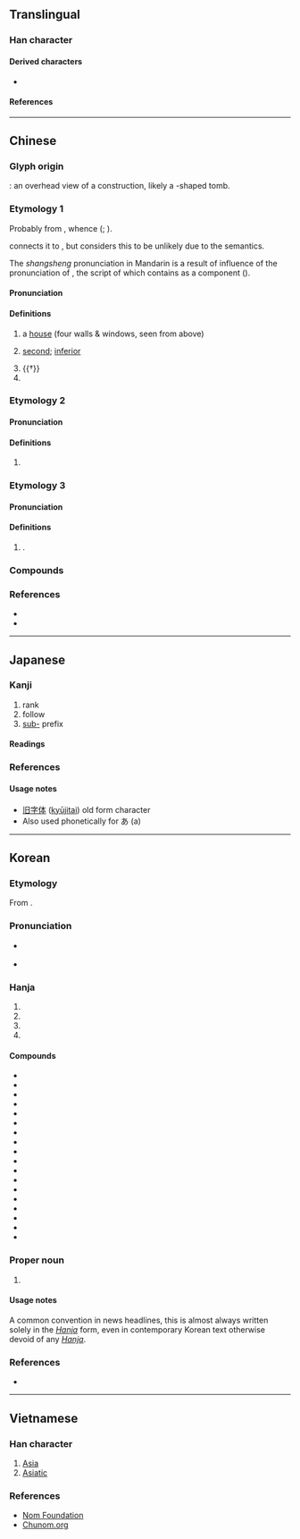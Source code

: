 {{also|亚}}
{{character info}}
==Translingual==
{{Han simplified forms|亞|亜|亚}}

===Han character===
{{Han char|rn=7|rad=二|as=06|sn=8|four=10107|canj=MLLM}}

====Derived characters====
* {{l|mul|[[俹]], [[𠜲]], [[㝞]], [[啞]], [[埡]], [[堊]], [[婭]], [[孲]], [[掗]], [[𡈀]], [[𡱻]], [[𡹄]], [[𡹅]], [[𢛟]], [[𣵾]], [[㰳]], [[䢝]], [[惡]], [[椏]], [[氬]], [[𢩔]], [[𣂪]], [[𣇩]], [[𤊗]], [[𤦩]], [[𦜖]], [[𦲕]], [[䃁]], [[琧]], [[瘂]], [[稏]], [[𠨣]], [[𤲢]], [[𥏝]], [[𥦳]], [[蝁]], [[𠼞]], [[𥮳]], [[𥺼]], [[𦩒]], [[𫡷]], [[䛩]], [[𨁶]], [[錏]], [[閸]], [[𩜄]], [[𩓩]], [[𩗽]], [[𩩤]], [[𬪿]], [[𩤃]], [[𩭯]], [[鵶]], [[𢑹]], [[𩸇]], [[𩸋]], [[𩸖]], [[壼]], [[𠠇]], [[斵]]}}

====References====
{{Han ref|kx=0087.130|dkj=00274|dj=0183.200|hdz=10023.020|uh=4E9E}}

----

==Chinese==
{{zh-forms|s=亚|alt=亜,𠀓,𠄮,俹,䢝}}

===Glyph origin===
{{Han etym}}
{{liushu|p}}: an overhead view of a construction, likely a {{lang|zh|亞}}-shaped tomb.

===Etymology 1===
Probably from {{inh|zh|sit-pro||*ʔrak|inferior; dependent}}, whence {{cog|bo|རག||to depend on; subject; subservient; dependent}} ({{zh-ref|Bodman, 1980}}; {{zh-ref|Coblin, 1986}}).

{{zh-ref|Karlgren (1957)}} connects it to {{och-l|惡|evil|id=3}}, but {{zh-ref|Schuessler (2007)}} considers this to be unlikely due to the semantics.

The ''shangsheng'' pronunciation in Mandarin is a result of influence of the pronunciation of {{zh-l|啞}}, the script of which contains {{lang|zh|亞}} as a component ({{zh-ref|Fu, 1958}}).

====Pronunciation====
{{zh-pron
|m=亞
|m-s=ya4
|c=aa3
|c-t=a1
|g=nga3
|h=pfs=á;gd=a3
|j=ia3
|mb=ngā
|md=ā
|mn=a/qz:ah/à
|mn_note=a, ah - vernacular; à - literary
|mn-t=a3
|w=1ia
|x=ia4
|mc=y
|oc=y
|ma=y
|cat=a,pn
}}

====Definitions====
{{zh-hanzi}}

# {{zh-o}} a [[house]] (four walls & windows, seen from above) 
# [[second]]; [[inferior]]
#: {{zh-x|亞軍|'''second''' place}}
#: {{zh-x|不 亞於|not '''inferior''' to}}
# {{†}} {{zh-alt-form|婭}}
# {{surname|zh}}

===Etymology 2===

====Pronunciation====
{{zh-pron
|m=亞
|m-s=ya4
|c=aa3
|c-t=a1
|g=nga3
|h=pfs=á/â;gd=a1
|j=ia3
|mb=ngā
|md=ā
|mn=a
|mn-t=a1
|w=1ia
|x=ia4
|ma=y
|cat=pn
}}

====Definitions====
{{zh-hanzi}}

# {{zh-div|洲}} {{zh-short|亞細亞|[[Asia]]}}

===Etymology 3===

====Pronunciation====
{{zh-pron
|m=yā
|c=aa3
|mn-t=a1
|cat=pref
}}

====Definitions====
{{zh-hanzi}}

# {{lb|zh|dated}} {{zh-alt-form|阿|kinship prefix}}.

===Compounds===
{{zh-der|亞洲|歐亞|中亞|中亞細亞|亞丁|亞丁灣|亞伯拉罕|亞元|亞加狄亞|亞匹|亞卿|亞喬木|亞塞拜然|毛里塔尼亞|亞太地區|亞東|亞松森|亞格拉|亞歲|亞洲鐵人|亞熱帶|亞父|亞爾薩斯|亞特拉斯|亞特蘭大|亞獻|亞瑟王|亞當 |亞當斯密|亞硝酸|亞硝酸鹽|亞硫酐|亞硫酸|亞米契斯|亞細亞洲|亞美利加|亞美尼亞|亞聖|亞肩疊背|亞腰葫蘆|亞膠|亞蔬中心|亞衛一號|亞裔|亞軍|亞述帝國|亞速群島|亞運|亞馬孫河|亞麻|亞麻仁油|以利亞|以賽亞|伊利亞德|低亞|保加利亞|利比亞|匹亞|半亞|南亞|厄利垂亞|周亞夫|哈利路亞|哥倫比亞|喬治亞|圭亞那|坦尚尼亞|塔非亞酒|塞爾維亞|奈及利亞|奧林比亞|尚比亞|巴伐利亞|巴波亞|布爾喬亞|布里亞族|希斯亞德|帕提亞|幾內亞|幾內亞灣|彌賽亞|德佛亞克|愛奧尼亞|愛沙尼亞|披亞諾|拉脫維亞|拔爾波亞|東亞|東北亞|東南亞|栝矢亞|歐亞大陸|汎亞|沈亞之|波士尼亞|波希米亞|流亞|澳大利亞|熱那亞|玻利維亞|瑪利亞|甘比亞|突尼西亞|索馬利亞|罷亞|羅亞爾河|羅德西亞|羅馬尼亞|聖露西亞|肯亞|莎士比亞|蒙古利亞|衣索比亞|西亞|西伯利亞|西利西亞|諾亞|賴比瑞亞|那密比亞|阿摩尼亞|馬來亞|馬來西亞|馬利亞|亞當|巴西利亞|小亞細亞|斯里賈亞瓦德納普拉科特|阿亞圖拉|亞於|奧依亞依拉克|科克亞|布亞|吉亞|內亞|維吉尼亞|亞瓦格|柯克亞|亞科瑞克|大亞灣|岡比亞}}

===References===
* {{R:yue:Hanzi}}
* {{R:twedu|A00057}}

----

==Japanese==
{{ja-kanji forms|亜|亞}}

===Kanji===
{{ja-kanji|grade=n|rs=二06|shin=亜}}

# rank
# follow
# [[sub-]] prefix

====Readings====
{{ja-readings
|goon=え
|kanon=あ, あつ, おう
|kun=つ-ぎ, つ-ぐ
}}

===References===
{{ja-kref
|jis=5033
|ku=4819
|shift=98b1
|euc=D0B3
|freq=''not ranked''
|nelson=45
|newnelson=82
|halpern=3563
|kld=''not listed''
|heisig=''not listed''
|tuttle=0a7.14
}}

====Usage notes====
* [[旧字体]] ([[kyūjitai]]) old form character
* Also used phonetically for あ (a)

----

==Korean==

===Etymology===
From {{der|ko|ltc|-}} {{ltc-l|亞}}. 

{{collapse|
* {{hanja-dongguk|ᅙᅡᆼ〮|qá}}
* {{hanja-samun|아|a}}
|Historical readings
|bg=#FFFFFF}}

===Pronunciation===
* {{sense|phonetic element in transliterations}} {{ko-hanja-pron|아}}
* {{sense|second; sub-; ranking next; etc.}} {{ko-hanja-pron|아|l=y}}

===Hanja===
{{ko-hanja-search}}
{{ko-hanja|버금|아}}

# {{hanja form of|아|[[second]]; [[sub-]]}}
# {{hanja form of|아|[[rank]]ing [[next]]; [[come|coming]] [[after]]}}
# {{hanja form of|아|[[Asia]] {{q|abbreviation}}}}
# {{hanja form of|아|{{n-g|used as a prefix to names}}}}

====Compounds====
{{der-top3|Compounds}}
* {{ko-l|아강|亞綱}}
* {{ko-l|아과|亞科}}
* {{ko-l|아관|亞官}}
* {{ko-l|아류|亞流}}
* {{ko-l|아목|亞目}}
* {{ko-l|아문|亞門}}
* {{ko-l|아성|亞聖}}
* {{ko-l|아속|亞屬}}
* {{ko-l|아연|亞鉛}}
* {{ko-l|아전|亞銓}}
* {{ko-l|아족|亞族}}
* {{ko-l|아종|亞種}}
* {{ko-l|아열대|亞熱帶}}
* {{ko-l|아음속|亞音速}}
* {{ko-l|아질산|亞窒酸}}
* {{ko-l|아한대|亞寒帶}}
* {{ko-l|아황산|亞黃酸}}
* {{ko-l|아세아|亞細亞}}
{{der-bottom}}

===Proper noun===
{{ko-hanjatab}}
{{ko-proper noun|hangeul=아}}

# {{q|in headlines}} {{short for|ko|<ruby>[[亞細亞]]<rt>[[아세아]]</rt></ruby>||[[Asia]]|tr=Asea}}

====Usage notes====
A common convention in news headlines, this is almost always written solely in the ''[[Hanja]]'' form, even in contemporary Korean text otherwise devoid of any ''[[Hanja]]''.

===References===
* {{R:hanjadoc|116}}

----

==Vietnamese==

===Han character===
{{vi-readings|reading=[[á]], [[a]]|rs=二06}}

# [[Asia]]
# [[Asiatic]]

===References===
* [http://nomfoundation.org/common/nom_details.php?codepoint=4e9e Nom Foundation]
* [http://www.chunom.org/pages/4E9E/# Chunom.org]